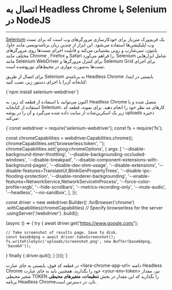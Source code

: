 

<Layout>
<Head>
<title>مستندات اتصال به Headless Chrome با Selenium در NodeJS - لیارا</title>
</Head>

# اتصال به Headless Chrome با Selenium در NodeJS
<hr className="mb-2" />

<a href="https://www.selenium.dev/" className="text-[#2196f3] ">Selenium</a> یک فریم‌ورک متن‌باز
 برای خودکارسازی مرورگرهای وب است که برای تست وب اپلیکیشن‌ها استفاده می‌شود. این ابزار از چندین زبان برنامه‌نویسی مانند جاوا، پایتون، سی‌شارپ و روبی پشتیبانی می‌کند و قابلیت اجرای تست‌ها روی مرورگرهای مختلف مانند Chrome , Firefox  و Safari را فراهم می‌آورد. Selenium شامل ابزارهایی مانند Selenium WebDriver برای کنترل مرورگرها و Selenium Grid برای اجرای تست‌ها به‌صورت موازی در محیط‌های توزیع‌شده است.
<div className="h-4" />

برای اتصال از طریق Selenium به برنامه‌ی Headless Chrome بایستی در ابتدا، کتابخانه آن‌را با اجرای دستور زیر، نصب کنید:

<div className="h-4" />
<div dir='ltr'>
    <Highlight className="bash">
      {`npm install selenium-webdriver`}
    </Highlight>
</div>
<div className="h-2" />

اکنون می‌توانید با استفاده از قطعه کد زیر، به Headless Chrome متصل شده و با استفاده از کتابخانه Selenium، کارهای مد نظر خود را انجام دهید. برای نمونه، قطعه کد زیر یک اسکرین‌شات از سایت داده شده می‌گیرد و آن را در پوشه uploads ذخیره می‌کند:

<div className="h-4" />
<div dir='ltr'>
    <Highlight className="js">
      {`const webdriver = require('selenium-webdriver');
const fs = require('fs');

const chromeCapabilities = webdriver.Capabilities.chrome();
chromeCapabilities.set('browserless:token', '<your-env-token>');
chromeCapabilities.set('goog:chromeOptions', {
  args: [
    '--disable-background-timer-throttling',
    '--disable-backgrounding-occluded-windows',
    '--disable-breakpad',
    '--disable-component-extensions-with-background-pages',
    '--disable-dev-shm-usage',
    '--disable-extensions',
    '--disable-features=TranslateUI,BlinkGenPropertyTrees',
    '--disable-ipc-flooding-protection',
    '--disable-renderer-backgrounding',
    '--enable-features=NetworkService,NetworkServiceInProcess',
    '--force-color-profile=srgb',
    '--hide-scrollbars',
    '--metrics-recording-only',
    '--mute-audio',
    '--headless',
    '--no-sandbox',
  ],
});

const driver = new webdriver.Builder()
  .forBrowser('chrome')
  .withCapabilities(chromeCapabilities)
  // Specify browserless for the server
  .usingServer('<liara-chrome-app-url>/webdriver')
  .build();

(async () => {
  try {
    await driver.get('https://www.google.com/');

    // Take screenshot of results page. Save to disk.
    const base64png = await driver.takeScreenshot();
    fs.writeFileSync('uploads/screenshot.png', new Buffer(base64png, 'base64'));
  } finally {
    driver.quit();
  }
})();`}
    </Highlight>
</div>
<div className="h-2" />

در قطعه کد فوق، بایستی به جای عبارت <Important>\<liara-chrome-app-url\></Important> دامنه Headless Chrome خود را بگذارید، همچنین باید به جای عبارت <Important>\<your-env-token\></Important> نیز، مقدار متغیر محیطی <Important>TOKEN</Important> را بگذارید که این مقدار در بخش <b>تنظیمات، متغیرهای محیطی</b> برنامه Headless Chromeتان، در دسترس است.

</Layout>